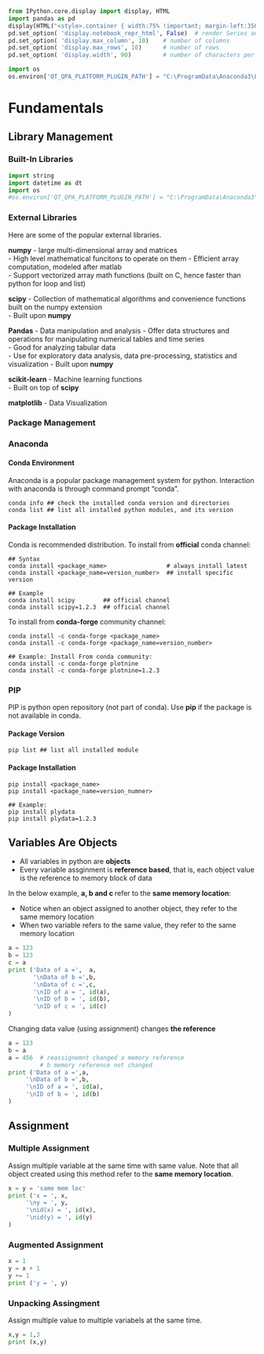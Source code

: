 
```python
from IPython.core.display import display, HTML
import pandas as pd
display(HTML("<style>.container { width:75% !important; margin-left:350px; }</style>"))
pd.set_option( 'display.notebook_repr_html', False)  # render Series and DataFrame as text, not HTML
pd.set_option( 'display.max_column', 10)    # number of columns
pd.set_option( 'display.max_rows', 10)      # number of rows
pd.set_option( 'display.width', 90)         # number of characters per row

import os
os.environ['QT_QPA_PLATFORM_PLUGIN_PATH'] = "C:\ProgramData\Anaconda3\Library\plugins\platforms"
```

# Fundamentals

## Library Management

### Built-In Libraries

```python
import string
import datetime as dt
import os
#os.environ['QT_QPA_PLATFORM_PLUGIN_PATH'] = "C:\ProgramData\Anaconda3\Library\plugins\platforms"
```

### External Libraries

Here are some of the popular external libraries.

**numpy**
- large multi-dimensional array and matrices  
- High level mathematical funcitons to operate on them 
- Efficient array computation, modeled after matlab  
- Support vectorized array math functions (built on C, hence faster than python for loop and list)  

**scipy**
- Collection of mathematical algorithms and convenience functions built on the numpy extension  
- Built upon **numpy**

**Pandas**
- Data manipulation and analysis 
- Offer data structures and operations for manipulating numerical tables and time series  
- Good for analyzing tabular data  
- Use for exploratory data analysis, data pre-processing, statistics and visualization
- Built upon **numpy**

**scikit-learn**
- Machine learning functions  
- Built on top of **scipy**

**matplotlib**
- Data Visualization


### Package Management

### Anaconda

#### Conda Environment {-}

Anaconda is a popular package management system for python. Interaction with anaconda is through command prompt "conda".

```
conda info ## check the installed conda version and directories
conda list ## list all installed python modules, and its version
```

#### Package Installation {-}

Conda is recommended distribution. To install from **official** conda channel:

```
## Syntax
conda install <package_name>                 # always install latest
conda install <package_name=version_number>  ## install specific version

## Example
conda install scipy        ## official channel
conda install scipy=1.2.3  ## official channel
```

To install from **conda-forge** community channel:

```
conda install -c conda-forge <package_name>
conda install -c conda-forge <package_name=version_number>

## Example: Install From conda community:
conda install -c conda-forge plotnine
conda install -c conda-forge plotnine=1.2.3

```

### PIP

PIP is python open repository (not part of conda). Use **pip** if the package is not available in conda.

#### Package Version {-}

```
pip list ## list all installed module
```

#### Package Installation

```
pip install <package_name>
pip install <package_name=version_numner>

## Example: 
pip install plydata
pip install plydata=1.2.3
```

## Variables Are Objects

- All variables in python are **objects**  
- Every variable assginment is **reference based**, that is, each object value is the reference to memory block of data 

In the below example, **a, b and c ** refer to the **same memory location**: 

- Notice when an object assigned to another object, they refer to the same memory location  
- When two variable refers to the same value, they refer to the same memory location

```python
a = 123
b = 123  
c = a
print ('Data of a =',  a,
       '\nData of b =',b,
       '\nData of c =',c,
       '\nID of a = ', id(a),
       '\nID of b = ', id(b),
       '\nID of c = ', id(c)
)
```

Changing data value (using assignment) changes **the reference**

```python
a = 123
b = a
a = 456  # reassignemnt changed a memory reference
         # b memory reference not changed
print ('Data of a =',a,
     '\nData of b =',b,
     '\nID of a = ', id(a),
     '\nID of b = ', id(b)
)
```

## Assignment

### Multiple Assignment

Assign multiple variable at the same time with same value.  Note that all object created using this method refer to the **same memory location**.

```python
x = y = 'same mem loc'
print ('x = ', x,
     '\ny = ', y,
     '\nid(x) = ', id(x), 
     '\nid(y) = ', id(y)
)
```

### Augmented Assignment

```python
x = 1
y = x + 1
y += 1
print ('y = ', y)
```

### Unpacking Assingment

Assign multiple value to multiple variabels at the same time.

```python
x,y = 1,3
print (x,y)
```


